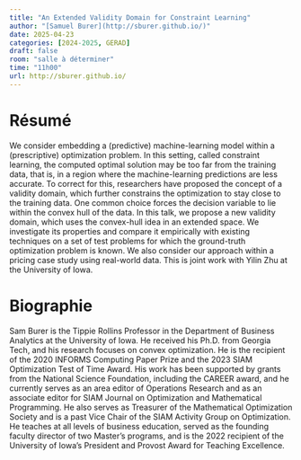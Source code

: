 ```yaml
---
title: "An Extended Validity Domain for Constraint Learning"
author: "[Samuel Burer](http://sburer.github.io/)"
date: 2025-04-23
categories: [2024-2025, GERAD]
draft: false
room: "salle à déterminer"
time: "11h00"
url: http://sburer.github.io/
---
```


# Résumé

We consider embedding a (predictive) machine-learning model within a (prescriptive) optimization problem. In this setting, called constraint learning, the computed optimal solution may be too far from the training data, that is, in a region where the machine-learning predictions are less accurate. To correct for this, researchers have proposed the concept of a validity domain, which further constrains the optimization to stay close to the training data. One common choice forces the decision variable to lie within the convex hull of the data. In this talk, we propose a new validity domain, which uses the convex-hull idea in an extended space. We investigate its properties and compare it empirically with existing techniques on a set of test problems for which the ground-truth optimization problem is known. We also consider our approach within a pricing case study using real-world data. This is joint work with Yilin Zhu at the University of Iowa.

# Biographie

Sam Burer is the Tippie Rollins Professor in the Department of Business Analytics at the University of Iowa. He received his Ph.D. from Georgia Tech, and his research focuses on convex optimization. He is the recipient of the 2020 INFORMS Computing Paper Prize and the 2023 SIAM Optimization Test of Time Award. His work has been supported by grants from the National Science Foundation, including the CAREER award, and he currently serves as an area editor of Operations Research and as an associate editor for SIAM Journal on Optimization and Mathematical Programming. He also serves as Treasurer of the Mathematical Optimization Society and is a past Vice Chair of the SIAM Activity Group on Optimization. He teaches at all levels of business education, served as the founding faculty director of two Master's programs, and is the 2022 recipient of the University of Iowa's President and Provost Award for Teaching Excellence.

